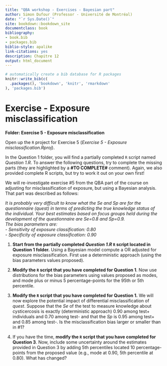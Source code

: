```yaml
---
title: "QBA workshop - Exercises - Bayesian part"
author: Simon Dufour (Professor - Université de Montréal)
date: "`r Sys.Date()`"
site: bookdown::bookdown_site
documentclass: book
bibliography:
- book.bib
- packages.bib
biblio-style: apalike
link-citations: yes
description: Chapitre 12
output: html_document
---
```


```r
# automatically create a bib database for R packages
knitr::write_bib(c(
  .packages(), 'bookdown', 'knitr', 'rmarkdown'
), 'packages.bib')
```


# Exercise - Exposure misclassification 

**Folder: Exercise 5 - Exposure misclassification**
  
Open up the `R` project for Exercise 5 (*Exercise 5 - Exposure misclassification.Rproj*).  
  
In the Question 1 folder, you will find a partially completed `R` script named *Question 1.R*. To answer the following questions, try to complete the missing parts (they are highlighted by a **#TO COMPLETE#** comment). Again, we also provided complete R scripts, but try to work it out on your own first!  
  
We will re-investigate exercise #5 from the QBA part of the course on adjusting for misclassification of exposure, but using a Bayesian analysis. That part was described as follows:  
  
*It is probably very difficult to know what the Se and Sp are for the questionnaire (quest) in terms of predicting the true knowledge status of the individual. Your best estimates based on focus groups held during the development of the questionnaire are Se=0.8 and Sp=0.9.*  
*The bias parameters are:*  
*- Sensitivity of exposure classification: 0.80*  
*- Specificity of exposure classification: 0.90*  
  
  
1. **Start from the partially completed *Question 1.R* `R` script located in Question 1 folder.** Using a Bayesian model compute a OR adjusted for exposure misclassification. First use a deterministic approach (using the bias parameters values proposed).  
  
2. **Modify the `R` script that you have completed for Question 1**. Now use distributions for the bias parameters using values proposed as modes, and mode plus or minus 5 percentage-points for the 95th or 5th percentile.  
  
3. **Modify the `R` script that you have completed for Question 1.** We will now explore the potential impact of differential misclassification of *quest*. Suppose that the *Se* of the test to measure knowledge about cysticercosis is exactly (deterministic approach) 0.90 among test+ individuals and 0.70 among test- and that the *Sp* is 0.95 among test+ and 0.85 among test-. Is the misclassification bias larger or smaller than in #1?  
  
4. If you have the time, **modify the `R` script that you have completed for Question 3**. Now, include some uncertainty around the estimates provided in Question 3 by adding 5th percentiles located 10 percentage-points from the proposed value (e.g., mode at 0.90, 5th percentile at 0.80). What has changed?  
  
 